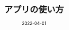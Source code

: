 ---
categoryName: 'アプリの使い方'
title: 'アプリの使い方'
description: 'アプリの使い方'
date: '2022-04-01'
eyeCatchName: '00'
eyeCatchAlt: 'test'
---